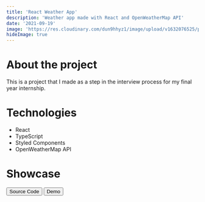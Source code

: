 ```yaml
---
title: 'React Weather App'
description: 'Weather app made with React and OpenWeatherMap API'
date: '2021-09-19'
image: 'https://res.cloudinary.com/dun9hhyz1/image/upload/v1632076525/personal-website/portfolio/tuxpi.com.1632076521_a0wxsq.jpg'
hideImage: true
---
```


# About the project

This is a project that I made as a step in the interview process for my final year internship.

# Technologies

- React
- TypeScript
- Styled Components
- OpenWeatherMap API

# Showcase

<Button variant='outline' link='https://github.com/hazemKrimi/react-weather-app'>
	Source Code
</Button>

<Button variant='action' link='https://hazemkrimi.github.io/react-weather-app'>
	Demo
</Button>
